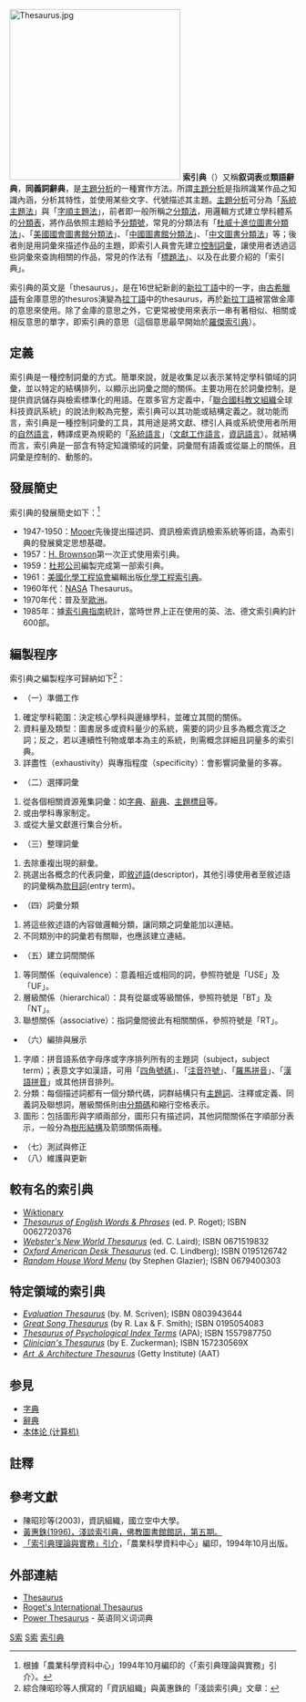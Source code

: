 [[File:Thesaurus.jpg|300px]]
'''索引典'''（{{lang-en|thesaurus}}）又稱'''叙词表'''或'''類語辭典'''，'''同義詞辭典'''，是[[主題分析|主題分析]]的一種實作方法。所謂[[主題分析|主題分析]]是指辨識某作品之知識內涵，分析其特性，並使用某些文字、代號描述其主題。[[主題分析|主題分析]]可分為「[[系統主題法|系統主題法]]」與「[[字順主題法|字順主題法]]」，前者即一般所稱之[[分類法|分類法]]，用邏輯方式建立學科體系的[[分類表|分類表]]，將作品依照主題給予[[分類號|分類號]]，常見的分類法有「[[杜威十进制图书分类法|杜威十進位圖書分類法]]」、「[[美国国会图书馆图书分类法|美國國會圖書館分類法]]」、「[[中国图书馆分类法|中國圖書館分類法]]」、「[[中文圖書分類法|中文圖書分類法]]」等；後者則是用詞彙來描述作品的主題，即索引人員會先建立[[受控词表|控制詞彙]]，讓使用者透過這些詞彙來查詢相關的作品，常見的作法有「[[標題法|標題法]]」、以及在此要介紹的「索引典」。

索引典的英文是「thesaurus」，是在16世紀新創的[[新拉丁語|新拉丁語]]中的一字，由[[古希臘語|古希臘語]]有金庫意思的thesuros演變為[[拉丁語|拉丁語]]中的thesaurus，再於[[新拉丁語|新拉丁語]]被當做金庫的意思來使用。除了金庫的意思之外，它更常被使用來表示一串有著相似、相關或相反意思的單字，即索引典的意思（這個意思最早開始於[[羅傑索引典|羅傑索引典]]）。

==定義==
索引典是一種控制詞彙的方式。簡單來說，就是收集足以表示某特定學科領域的詞彙，並以特定的結構排列，以顯示出詞彙之間的關係。主要功用在於詞彙控制，是提供資訊儲存與檢索標準化的用語。在眾多官方定義中，「[[联合国教育、科学及文化组织|聯合國科教文組織]]全球科技資訊系統」的說法則較為完整，索引典可以其功能或結構定義之。就功能而言，索引典是一種控制詞彙的工具，其用途是將文獻、標引人員或系統使用者所用的[[自然语言|自然語言]]，轉譯成更為規範的「[[系統語言|系統語言]]」（[[文獻工作語言|文獻工作語言]]，[[資訊語言|資訊語言]]）。就結構而言，索引典是一部含有特定知識領域的詞彙，詞彙間有語義或從屬上的關係，且詞彙是控制的、動態的。

==發展簡史==

索引典的發展簡史如下：<ref>根據「農業科學資料中心」1994年10月編印的〈「索引典理論與實務」引介〉。</ref>
*1947-1950：[[Mooer|Mooer]]先後提出描述詞、資訊檢索資訊檢索系統等術語，為索引典的發展奠定思想基礎。
*1957：[[H._Brownson|H. Brownson]]第一次正式使用索引典。 
*1959：[[杜邦公司|杜邦公司]]編製完成第一部索引典。
*1961：[[美國化學工程協會|美國化學工程協會]]編輯出版[[化學工程索引典|化學工程索引典]]。
*1960年代：[[美国国家航空航天局|NASA]] Thesaurus。
*1970年代：普及至[[歐洲|歐洲]]。
*1985年：據[[索引典指南|索引典指南]]統計，當時世界上正在使用的英、法、德文索引典約計600部。

==編製程序==

索引典之編製程序可歸納如下<ref>綜合陳昭珍等人撰寫的「資訊組織」與黃惠銖的「淺談索引典」文章：</ref>：
*（一）準備工作 
#確定學科範圍：決定核心學科與邊緣學科，並確立其間的關係。
#資料量及類型：圖書居多或資料量少的系統，需要的詞少且多為概念寬泛之詞；反之，若以連續性刊物或單本為主的系統，則需概念詳細且詞量多的索引典。
#詳盡性（exhaustivity）與專指程度（specificity）：會影響詞彙量的多寡。 
*（二）選擇詞彙 
#從各個相關資源蒐集詞彙：如[[字典|字典]]、[[辭典|辭典]]、[[權威控制|主題標目]]等。
#或由學科專家制定。
#或從大量文獻進行集合分析。
*（三）整理詞彙
#去除重複出現的辭彙。
#挑選出各概念的代表詞彙，即[[敘述語|敘述語]](descriptor)，其他引導使用者至敘述語的詞彙稱為[[款目詞|款目詞]](entry term)。 
*（四）詞彙分類
#將這些敘述語的內容做邏輯分類，讓同類之詞彙能加以連結。
#不同類別中的詞彙若有關聯，也應該建立連結。
*（五）建立詞間關係
#等同關係（equivalence）：意義相近或相同的詞，參照符號是「USE」及「UF」。
#層級關係（hierarchical）：具有從屬或等級關係，參照符號是「BT」及「NT」。
#聯想關係（associative）：指詞彙間彼此有相關關係，參照符號是「RT」。
*（六）編排與展示 
#字順：拼音語系依字母序或字序排列所有的主題詞（subject，subject term）；表意文字如漢語，可用「[[四角号码|四角號碼]]」、「[[注音符號|注音符號]]」、「[[羅馬拼音|羅馬拼音]]」、「[[汉语拼音|漢語拼音]]」或其他拼音排列。
#分類：每個描述詞都有一個分類代碼，詞群結構只有[[主題詞|主題詞]]、注釋或定義、同義詞及聯想詞，層級關係則由[[分類碼|分類碼]]和縮行空格表示。 
#圖形：包括圖形與字順兩部分，圖形只有描述詞，其他詞間關係在字順部分表示，一般分為[[樹狀結構|樹形結構]]及箭頭關係兩種。 
*（七）測試與修正
*（八）維護與更新

==較有名的索引典==
*[[Wiktionary|Wiktionary]]
*''[[wikipedia:Roget's_Thesaurus|Thesaurus of English Words & Phrases]]'' (ed. P. Roget); ISBN 0062720376
*''[[Webster's_New_World_Thesaurus|Webster's New World Thesaurus]]'' (ed. C. Laird); ISBN 0671519832
*''[[Oxford_American_Desk_Thesaurus|Oxford American Desk Thesaurus]]'' (ed. C. Lindberg); ISBN 0195126742
*''[[Random_House_Word_Menu|Random House Word Menu]]'' (by Stephen Glazier); ISBN 0679400303  

==特定領域的索引典==
*''[[Evaluation_Thesaurus|Evaluation Thesaurus]]'' (by. M. Scriven); ISBN 0803943644 
*''[[Great_Song_Thesaurus|Great Song Thesaurus]]'' (by R. Lax & F. Smith); ISBN 0195054083
*''[[Thesaurus_of_Psychological_Index_Terms|Thesaurus of Psychological Index Terms]]'' (APA); ISBN 1557987750
*''[[Clinician's_Thesaurus|Clinician's Thesaurus]]'' (by E. Zuckerman); ISBN 157230569X
*''[[wikipedia:Art_&_Architecture_Thesaurus|Art ＆ Architecture Thesaurus]]'' (Getty Institute) (AAT)

==参見==
*[[字典|字典]]
*[[辭典|辭典]]
*[[本体论_(计算机)|本体论 (计算机)]]

==註釋==
{{Reflist}}

==參考文獻==
{{refbegin}}
*陳昭珍等(2003)，資訊組織，國立空中大學。
*[http://www.gaya.org.tw/journal/m5/5-main1.htm 黃惠銖(1996)，淺談索引典，佛教圖書館館訊，第五期。]
*[http://commdb.nccu.edu.tw/tour/dibl/thintro.html 「索引典理論與實務」引介]{{dead link|date=2018年4月 |bot=InternetArchiveBot |fix-attempted=yes }}，「農業科學資料中心」編印，1994年10月出版。
{{refend}}

==外部連結==
{{wikt}}
*[http://veebiarhiiv.digar.ee/a/20110328110634/http%3A//thesaurus.reference.com/ Thesaurus]
*[http://www.bartleby.com/110/ Roget's International Thesaurus] {{Wayback|url=http://www.bartleby.com/110/ |date=20080228191948 }}
*[https://zh.powerthesaurus.org/ Power Thesaurus] - 英语同义词词典

{{Lexicography}}

[[Category:圖書資訊科學|S索]]
[[Category:辭典類型|S索]]
[[Category:索引典|]]